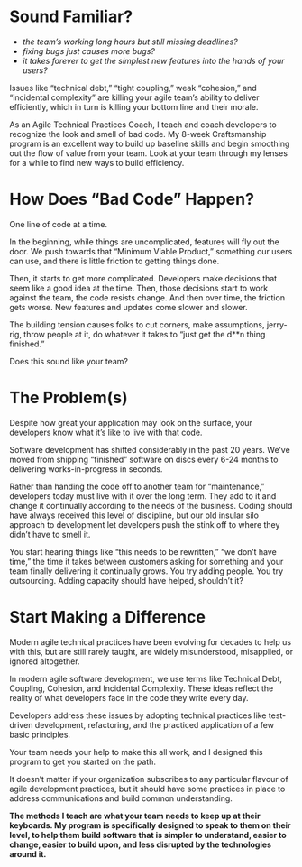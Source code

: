 
<SEO title="Home"/>

# Sound Familiar?

- *the team’s working long hours but still missing deadlines?*
- *fixing bugs just causes more bugs?*
- *it takes forever to get the simplest new features into the hands of your users?*

Issues like “technical debt,” “tight coupling,” weak “cohesion,” and “incidental complexity” are killing your agile team’s ability to deliver efficiently, which in turn is killing your bottom line and their morale.

As an Agile Technical Practices Coach, I teach and coach developers to recognize the look and smell of bad code. My 8-week Craftsmanship program is an excellent way to build up baseline skills and begin smoothing out the flow of value from your team. Look at your team through my lenses for a while to find new ways to build efficiency.

# How Does “Bad Code” Happen?

One line of code at a time.

In the beginning, while things are uncomplicated, features will fly out the door. We push towards that “Minimum Viable Product,” something our users can use, and there is little friction to getting things done.

Then, it starts to get more complicated. Developers make decisions that seem like a good idea at the time. Then, those decisions start to work against the team, the code resists change. And then over time, the friction gets worse. New features and updates come slower and slower.

The building tension causes folks to cut corners, make assumptions, jerry-rig, throw people at it, do whatever it takes to “just get the d**n thing finished.”

Does this sound like your team?

# The Problem(s)

Despite how great your application may look on the surface, your developers know what it’s like to live with that code.

Software development has shifted considerably in the past 20 years. We’ve moved from shipping “finished” software on discs every 6-24 months to delivering works-in-progress in seconds.

Rather than handing the code off to another team for “maintenance,” developers today must live with it over the long term. They add to it and change it continually according to the needs of the business. Coding should have always received this level of discipline, but our old insular silo approach to development let developers push the stink off to where they didn’t have to smell it.

You start hearing things like “this needs to be rewritten,” “we don’t have time,” the time it takes between customers asking for something and your team finally delivering it continually grows. You try adding people. You try outsourcing. Adding capacity should have helped, shouldn’t it?

# Start Making a Difference

Modern agile technical practices have been evolving for decades to help us with this, but are still rarely taught, are widely misunderstood, misapplied, or ignored altogether.

In modern agile software development, we use terms like Technical Debt, Coupling, Cohesion, and Incidental Complexity. These ideas reflect the reality of what developers face in the code they write every day.

Developers address these issues by adopting technical practices like test-driven development, refactoring, and the practiced application of a few basic principles.

Your team needs your help to make this all work, and I designed this program to get you started on the path.

It doesn’t matter if your organization subscribes to any particular flavour of agile development practices, but it should have some practices in place to address communications and build common understanding.

**The methods I teach are what your team needs to keep up at their keyboards. My program is specifically designed to speak to them on their level, to help them build software that is simpler to understand, easier to change, easier to build upon, and less disrupted by the technologies around it.**